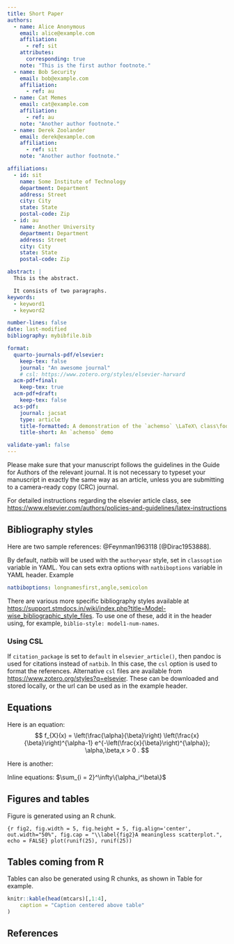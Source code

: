 ```yaml
---
title: Short Paper
authors:
  - name: Alice Anonymous
    email: alice@example.com
    affiliation:
      - ref: sit
    attributes:
      corresponding: true
    note: "This is the first author footnote."
  - name: Bob Security
    email: bob@example.com
    affiliation: 
      - ref: au
  - name: Cat Memes
    email: cat@example.com
    affiliation: 
      - ref: au
    note: "Another author footnote."
  - name: Derek Zoolander
    email: derek@example.com
    affiliation: 
      - ref: sit
    note: "Another author footnote."

affiliations:
  - id: sit
    name: Some Institute of Technology
    department: Department
    address: Street
    city: City
    state: State
    postal-code: Zip
  - id: au
    name: Another University
    department: Department
    address: Street
    city: City
    state: State
    postal-code: Zip

abstract: |
  This is the abstract.

  It consists of two paragraphs.
keywords: 
  - keyword1
  - keyword2

number-lines: false
date: last-modified
bibliography: mybibfile.bib

format:
  quarto-journals-pdf/elsevier:
    keep-tex: false
    journal: "An awesome journal"
    # csl: https://www.zotero.org/styles/elsevier-harvard
  acm-pdf+final:
    keep-tex: true
  acm-pdf+draft:
    keep-tex: false
  acs-pdf:
    journal: jacsat
    type: article
    title-formatted: A demonstration of the `achemso` \LaTeX\ class\footnote{A footnote for the title}
    title-short: An `achemso` demo

validate-yaml: false
---
```


Please make sure that your manuscript follows the guidelines in the 
Guide for Authors of the relevant journal. It is not necessary to 
typeset your manuscript in exactly the same way as an article, 
unless you are submitting to a camera-ready copy (CRC) journal.

For detailed instructions regarding the elsevier article class, see   <https://www.elsevier.com/authors/policies-and-guidelines/latex-instructions>

## Bibliography styles

Here are two sample references: @Feynman1963118 [@Dirac1953888].

By default, natbib will be used with the `authoryear` style, set in `classoption` variable in YAML. 
You can sets extra options with `natbiboptions` variable in YAML header. Example 
```yaml
natbiboptions: longnamesfirst,angle,semicolon
```

There are various more specific bibliography styles available at
<https://support.stmdocs.in/wiki/index.php?title=Model-wise_bibliographic_style_files>. 
To use one of these, add it in the header using, for example, `biblio-style: model1-num-names`.

### Using CSL 

If `citation_package` is set to `default` in `elsevier_article()`, then pandoc is used for citations instead of `natbib`. In this case, the `csl` option is used to format the references. Alternative `csl` files are available from <https://www.zotero.org/styles?q=elsevier>. These can be downloaded
and stored locally, or the url can be used as in the example header.

## Equations

Here is an equation:
$$ 
  f_{X}(x) = \left(\frac{\alpha}{\beta}\right)
  \left(\frac{x}{\beta}\right)^{\alpha-1}
  e^{-\left(\frac{x}{\beta}\right)^{\alpha}}; 
  \alpha,\beta,x > 0 .
$$

Here is another:
\begin{align}
  a^2+b^2=c^2.
\end{align}

Inline equations: $\sum_{i = 2}^\infty\{\alpha_i^\beta\}$

## Figures and tables

Figure \ref{fig2} is generated using an R chunk.

```{r fig2, fig.width = 5, fig.height = 5, fig.align='center', out.width="50%", fig.cap = "\\label{fig2}A meaningless scatterplot.", echo = FALSE}
plot(runif(25), runif(25))
```

## Tables coming from R

Tables can also be generated using R chunks, as shown in Table \ref{tab1} for example.

```r
knitr::kable(head(mtcars)[,1:4], 
    caption = "Caption centered above table"
)
```

## References {-}

